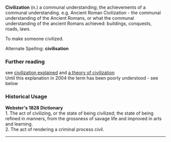 <b>Civilization</b> (n.) a communal understanding; the achievements of a communal understanding.  e.g. Ancient Roman Civilization - the communal understanding of the Ancient Romans, or what the communal understanding  of the ancient Romans achieved: buildings, conquests, roads, laws.  

To make someone civilized.

Alternate Spelling: '''civilisation'''
 

=== Further reading ===
see [http://www.ourcivilisation.com/define.htm civilization explained]
and [http://www.ourcivilisation.com/theory.htm a theory of civilization]<br>
Until this explanation  in 2004 the term has been poorly understood -  see below
=== Historical Usage ===

<b>Webster's 1828 Dictionary</b><br>1. The act of civilizing, or the state of being civilized; the state of being refined in manners, from the grossness of savage life and improved in arts and learning.<br>2. The act of rendering a criminal process civil.
----